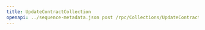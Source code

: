 ---
title: UpdateContractCollection
openapi: ../sequence-metadata.json post /rpc/Collections/UpdateContractCollection
---

